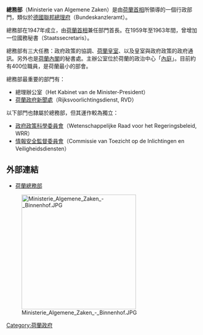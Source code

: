 {{荷蘭政治}}
'''總務部'''（Ministerie van Algemene Zaken）是由[[荷蘭首相|荷蘭首相]]所領導的一個行政部門，類似於[[德國聯邦總理府|德國聯邦總理府]]（Bundeskanzleramt）。

總務部在1947年成立，由[[荷蘭首相|荷蘭首相]]兼任部門首長。在1959年至1963年間，曾增加一位國務秘書（Staatssecretaris）。

總務部有三大任務：政府政策的協調、[[荷蘭皇室|荷蘭皇室]]、以及皇室與政府政策的政府通訊。另外也是[[荷蘭內閣|荷蘭內閣]]的秘書處。主辦公室位於荷蘭的政治中心「[[內庭|內庭]]」。目前約有400位職員，是荷蘭最小的部會。

總務部最重要的部門有：
* 總理辦公室（Het Kabinet van de Minister-President）
* [[荷蘭政府新聞處|荷蘭政府新聞處]]（Rijksvoorlichtingsdienst, RVD）

以下部門也隸屬於總務部，但其運作較為獨立：
* [[政府政策科學委員會|政府政策科學委員會]]（Wetenschappelijke Raad voor het Regeringsbeleid, WRR）
* [[情報安全監督委員會|情報安全監督委員會]]（Commissie van Toezicht op de Inlichtingen en Veiligheidsdiensten）

==外部連結==
*[http://www.minaz.nl/english/ 荷蘭總務部] {{Wayback|url=http://www.minaz.nl/english/ |date=20090307175652 }}

[[File:Ministerie_Algemene_Zaken_-_Binnenhof.JPG|300px]]

{{Dutch ministries}}

[[Category:荷蘭政府|Category:荷蘭政府]]